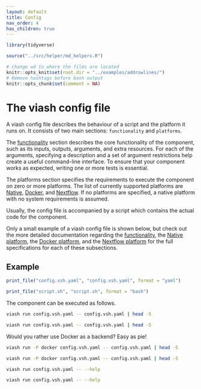 ```yaml
---
layout: default
title: Config
nav_order: 4
has_children: true
---
```


```r
library(tidyverse)

source("../src/helper/md_helpers.R")

# change wd to where the files are located
knitr::opts_knit$set(root.dir = "../examples/addrowlines/") 
# Remove hashtags before bash output
knitr::opts_chunk$set(comment = NA)
```

# The viash config file

A viash config file describes the behaviour of a script and the platform it runs on.
It consists of two main sections: `functionality` and `platforms`.

The [functionality](functionality) section describes the core functionality of the component, such as 
its inputs, outputs, arguments, and extra resources. For each of the arguments, specifying
a description and a set of argument restrictions help create a useful command-line interface.
To ensure that your component works as expected, writing one or more tests is essential.

The platforms section specifies the requirements to execute the component on zero or more platforms.
The list of currently supported platforms are [Native](platform-native), [Docker](platform-docker),
and [Nextflow](platform-nextflow). If no platforms are specified, a native platform with no 
system requirements is assumed.

Usually, the config file is accompanied by a script which contains the actual code for the
component.

Only a small example of a viash config file is shown below, but check out the more detailed 
documentation regarding the [functionality](functionality), the [Native platform](platform-native), 
the [Docker platform](platform-docker), and the [Nextflow platform](platform-nextflow) for 
the full specifications for each of these subsections.

## Example

```r
print_file("config.vsh.yaml", "config.vsh.yaml", format = "yaml")
```

```r
print_file("script.sh", "script.sh", format = "bash")
```

The component can be executed as follows.
```bash
viash run config.vsh.yaml -- config.vsh.yaml | head -5
```
```bash
viash run config.vsh.yaml -- config.vsh.yaml | head -5
```

Would you rather use Docker as a backend? Easy as pie!
```bash

viash run -P docker config.vsh.yaml -- config.vsh.yaml | head -5
```
```bash
viash run -P docker config.vsh.yaml -- config.vsh.yaml | head -5
```


```bash
viash run config.vsh.yaml -- --help
```
```bash
viash run config.vsh.yaml -- --help
```

